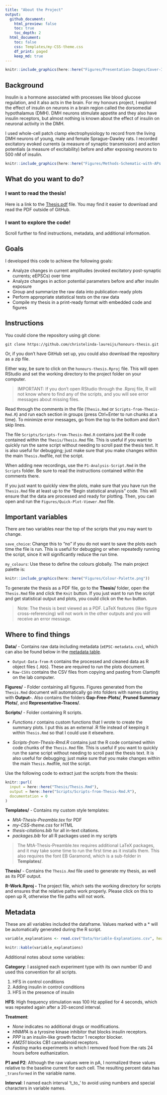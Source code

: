 ```yaml
---
title: "About the Project"
output:
  github_document:
    html_preview: false
    toc: true
    toc_depth: 2
  html_document:
    toc: false
    css: Templates/my-CSS-theme.css
    df_print: paged
    keep_md: true
---
```


```r

knitr::include_graphics(here::here("Figures/Presentation-Images/Cover-Image.png"))
```

## Background

Insulin is a hormone associated with processes like blood glucose regulation, and it also acts in the brain. For my honours project, I explored the effect of insulin on neurons in a brain region called the dorsomedial hypothalamus (DMH). DMH neurons stimulate appetite and they also have insulin receptors, but almost nothing is known about the effect of insulin on neuronal activity in the DMH.

I used whole-cell patch clamp electrophysiology to record from the living DMH neurons of young, male and female Sprague-Dawley rats. I recorded excitatory evoked currents (a measure of synaptic transmission) and action potentials (a measure of excitability) before and after exposing neurons to 500 nM of insulin.

```r
knitr::include_graphics(here::here("Figures/Methods-Schematic-with-APs.png"))
```

## What do you want to do?

### I want to read the thesis!

Here is a link to the [Thesis.pdf](Thesis/Thesis.pdf) file. You may find it easier to download and read the PDF outside of GitHub.

### I want to explore the code!

Scroll further to find instructions, metadata, and additional information. 

## Goals

I developed this code to achieve the following goals:

-   Analyze changes in current amplitudes (evoked excitatory post-synaptic currents; eEPSCs) over time
-   Analyze changes in action potential parameters before and after insulin exposure
-   Group and summarize the raw data into publication-ready plots
-   Perform appropriate statistical tests on the raw data
-   Compile my thesis in a print-ready format with embedded code and figures

## Instructions

You could clone the repository using git clone:

```         
git clone https://github.com/christelinda-laureijs/honours-thesis.git
```

Or, if you don't have GitHub set up, you could also download the repository as a zip file.

Either way, be sure to click on the `honours-thesis.Rproj` file. This will open RStudio and set the working directory to the project folder on your computer.

> IMPORTANT: If you don’t open RStudio through the .Rproj file, R will not know where to find any of the scripts, and you will see error messages about missing files.

Read through the comments in the file (`Thesis.Rmd` or `Scripts-from-Thesis-Rmd.R`) and run each section in groups (press Ctrl+Enter to run chunks at a time). To minimize error messages, go from the top to the bottom and don’t skip lines.

The file `Scripts/Scripts-from-Thesis-Rmd.R` contains just the R code contained within the `Thesis/Thesis.Rmd` file. This is useful if you want to quickly run the same script without needing to scroll past the thesis text. It is also useful for debugging; just make sure that you make changes within the main `Thesis.Rmd`file, not the script.

When adding new recordings, use the `P1-Analysis-Script.Rmd` in the `Scripts` folder. Be sure to read the instructions contained within the comments there.

If you just want to quickly view the plots, make sure that you have run the `Thesis.Rmd` file at least up to the "Begin statistical analysis" code. This will ensure that the data are processed and ready for plotting. Then, you can open and run the `Figures/Quick-Plot-Viewer.Rmd` file.

## Important variables

There are two variables near the top of the scripts that you may want to change.

`save_choice`: Change this to "no" if you do not want to save the plots each time the file is run. This is useful for debugging or when repeatedly running the script, since it will significantly reduce the run time.

`my_colours`: Use these to define the colours globally. The main project palette is:

```r

knitr::include_graphics(here::here("Figures/Colour-Palette.png"))
```

To generate the thesis as a PDF file, go to the **Thesis/** folder, open the `Thesis.Rmd` file and click the `Knit` button. If you just want to run the script and get statistical output and plots, you could click on the `Run` button.

> Note: The thesis is best viewed as a PDF. LaTeX features (like figure cross-referencing) will not work in the other outputs and you will receive an error message.

## Where to find things

**Data/** - Contains raw data including metadata (`eEPSC-metadata.csv`), which can also be found below in the [metadata table](#metadata).

-   `Output-Data-from-R` contains the processed and cleaned data as R object files (`.RDS`). These are required to run the plots document.
-   `Raw-CSVs` contains the CSV files from copying and pasting from Clampfit on the lab computer.

**Figures/** - Folder containing all figures. Figures generated from the `Thesis.Rmd` document will automatically go into folders with names starting with **Output-**. Also contains the folders **Gap-Free-Plots/**, **Pruned Summary Plots/**, and **Representative-Traces/**.

**Scripts/** - Folder containing R scripts.

-   *Functions.r* contains custom functions that I wrote to create the summary plots. I put this as an external .R file instead of keeping it within `Thesis.Rmd` so that I could use it elsewhere.

-   *Scripts-from-Thesis-Rmd.R* contains just the R code contained within code chunks of the `Thesis.Rmd` file. This is useful if you want to quickly run the same script without needing to scroll past the thesis text. It is also useful for debugging; just make sure that you make changes within the main `Thesis.Rmd`file, not the script.

Use the following code to extract just the scripts from the thesis:

```r
knitr::purl(
  input = here::here("Thesis/Thesis.Rmd"),
  output = here::here("Scripts/Scripts-from-Thesis-Rmd.R"),
  documentation = 0
)
```

**Templates/** - Contains my custom style templates:

-   *MtA-Thesis-Preamble.tex* for PDF
-   *my-CSS-theme.css* for HTML
-   *thesis-citations.bib* for all in-text citations.
-   *packages.bib* for all R packages used in my scripts

> The MtA-Thesis-Preamble.tex requires additional LaTeX packages, and it may take some time to run the first time as it installs them. This also requires the font EB Garamond, which is a sub-folder in **Templates/**.

**Thesis/** - Contains the `Thesis.Rmd` file used to generate my thesis, as well as its PDF output.

**R-Work.Rproj -** The project file, which sets the working directory for scripts and ensures that the relative paths work properly. Please click on this to open up R, otherwise the file paths will not work.

## Metadata {#metadata}

These are all variables included the dataframe. Values marked with a \* will be automatically generated during the R script.

```r
variable_explanations <- read.csv("Data/Variable-Explanations.csv", header = T)

knitr::kable(variable_explanations)
```

Additional notes about some variables:

**Category**: I assigned each experiment type with its own number ID and used this convention for all scripts.

1.  HFS in control conditions
2.  Adding insulin in control conditions
3.  HFS in the presence of insulin

**HFS**: High frequency stimulation was 100 Hz applied for 4 seconds, which was repeated again after a 20-second interval.

**Treatment**:

-   *None* indicates no additional drugs or modifications.
-   *HNMPA* is a tyrosine kinase inhibitor that blocks insulin receptors.
-   *PPP* is an insulin-like growth factor 1 receptor blocker.
-   *AM251* blocks CB1 cannabinoid receptors.
-   *Fasting* marks experiments in which I removed food from the rats 24 hours before euthanization.

**P1 and P2**: Although the raw values were in pA, I normalized these values relative to the baseline current for each cell. The resulting percent data has `_transformed` in the variable name.

**Interval**: I named each interval 't_to\_' to avoid using numbers and special characters in variable names.
